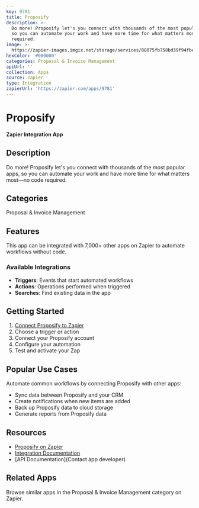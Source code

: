 ```yaml
---
key: 9781
title: Proposify
description: >-
  Do more! Proposify let's you connect with thousands of the most popular apps,
  so you can automate your work and have more time for what matters most—no code
  required.
image: >-
  https://zapier-images.imgix.net/storage/services/88075fb758bd39f94fbed1a820fce640.png?auto=format%2Ccompress&ixlib=python-3.0.0&q=50
hexColor: '#000000'
categories: Proposal & Invoice Management
apiUrl: ''
collection: Apps
source: zapier
type: Integration
zapierUrl: 'https://zapier.com/apps/9781'
---
```

# Proposify

**Zapier Integration App**

## Description

Do more! Proposify let's you connect with thousands of the most popular apps, so you can automate your work and have more time for what matters most—no code required.

## Categories

Proposal & Invoice Management

## Features

This app can be integrated with 7,000+ other apps on Zapier to automate workflows without code.

### Available Integrations

- **Triggers**: Events that start automated workflows
- **Actions**: Operations performed when triggered
- **Searches**: Find existing data in the app

## Getting Started

1. [Connect Proposify to Zapier](https://zapier.com/apps/9781)
2. Choose a trigger or action
3. Connect your Proposify account
4. Configure your automation
5. Test and activate your Zap

## Popular Use Cases

Automate common workflows by connecting Proposify with other apps:

- Sync data between Proposify and your CRM
- Create notifications when new items are added
- Back up Proposify data to cloud storage
- Generate reports from Proposify data

## Resources

- [Proposify on Zapier](https://zapier.com/apps/9781)
- [Integration Documentation](https://zapier.com/apps/9781/integrations)
- [API Documentation](Contact app developer)

## Related Apps

Browse similar apps in the Proposal & Invoice Management category on Zapier.
